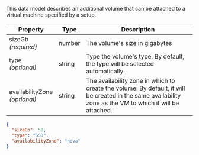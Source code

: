 
This data model describes an additional volume that can be attached to a
virtual machine specified by a <DocsLink href="#setups">setup</DocsLink>.

| Property                               | Type    | Description
| -------------------------------------- | ------- | -----------
| sizeGb<br/>*(required)*                | number  | The volume's size in gigabytes
| type<br/>*(optional)*                  | string  | Type the volume's type. By default, the type will be selected automatically.
| availabilityZone<br/>*(optional)*      | string  | The availability zone in which to create the volume. By default, it will be created in the same availability zone as the VM to which it will be attached.

<CodeExample title="Example:">

```json code-example
{
  "sizeGb": 50,
  "type": "SSD",
  "availabilityZone": "nova"
}
```

</CodeExample>
